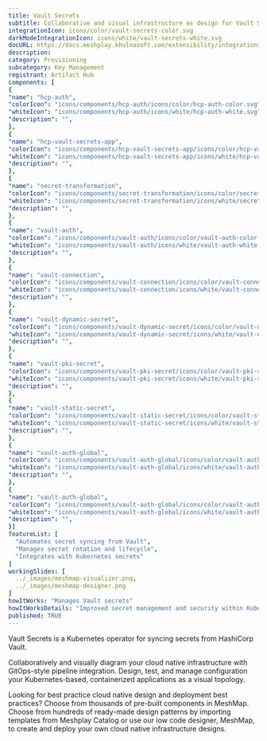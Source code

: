 ```yaml
---
title: Vault Secrets
subtitle: Collaborative and visual infrastructure as design for Vault Secrets
integrationIcon: icons/color/vault-secrets-color.svg
darkModeIntegrationIcon: icons/white/vault-secrets-white.svg
docURL: https://docs.meshplay.khulnasoft.com/extensibility/integrations/vault-secrets
description: 
category: Provisioning
subcategory: Key Management
registrant: Artifact Hub
components: [
{
"name": "hcp-auth",
"colorIcon": "icons/components/hcp-auth/icons/color/hcp-auth-color.svg",
"whiteIcon": "icons/components/hcp-auth/icons/white/hcp-auth-white.svg",
"description": "",
},
{
"name": "hcp-vault-secrets-app",
"colorIcon": "icons/components/hcp-vault-secrets-app/icons/color/hcp-vault-secrets-app-color.svg",
"whiteIcon": "icons/components/hcp-vault-secrets-app/icons/white/hcp-vault-secrets-app-white.svg",
"description": "",
},
{
"name": "secret-transformation",
"colorIcon": "icons/components/secret-transformation/icons/color/secret-transformation-color.svg",
"whiteIcon": "icons/components/secret-transformation/icons/white/secret-transformation-white.svg",
"description": "",
},
{
"name": "vault-auth",
"colorIcon": "icons/components/vault-auth/icons/color/vault-auth-color.svg",
"whiteIcon": "icons/components/vault-auth/icons/white/vault-auth-white.svg",
"description": "",
},
{
"name": "vault-connection",
"colorIcon": "icons/components/vault-connection/icons/color/vault-connection-color.svg",
"whiteIcon": "icons/components/vault-connection/icons/white/vault-connection-white.svg",
"description": "",
},
{
"name": "vault-dynamic-secret",
"colorIcon": "icons/components/vault-dynamic-secret/icons/color/vault-dynamic-secret-color.svg",
"whiteIcon": "icons/components/vault-dynamic-secret/icons/white/vault-dynamic-secret-white.svg",
"description": "",
},
{
"name": "vault-pki-secret",
"colorIcon": "icons/components/vault-pki-secret/icons/color/vault-pki-secret-color.svg",
"whiteIcon": "icons/components/vault-pki-secret/icons/white/vault-pki-secret-white.svg",
"description": "",
},
{
"name": "vault-static-secret",
"colorIcon": "icons/components/vault-static-secret/icons/color/vault-static-secret-color.svg",
"whiteIcon": "icons/components/vault-static-secret/icons/white/vault-static-secret-white.svg",
"description": "",
},
{
"name": "vault-auth-global",
"colorIcon": "icons/components/vault-auth-global/icons/color/vault-auth-global-color.svg",
"whiteIcon": "icons/components/vault-auth-global/icons/white/vault-auth-global-white.svg",
"description": "",
},
{
"name": "vault-auth-global",
"colorIcon": "icons/components/vault-auth-global/icons/color/vault-auth-global-color.svg",
"whiteIcon": "icons/components/vault-auth-global/icons/white/vault-auth-global-white.svg",
"description": "",
}]
featureList: [
  "Automates secret syncing from Vault",
  "Manages secret rotation and lifecycle",
  "Integrates with Kubernetes secrets"
]
workingSlides: [
  ../_images/meshmap-visualizer.png,
  ../_images/meshmap-designer.png
]
howItWorks: "Manages Vault secrets"
howItWorksDetails: "Improved secret management and security within Kubernetes"
published: TRUE
---
```

<p>
Vault Secrets is a Kubernetes operator for syncing secrets from HashiCorp Vault.
</p>
<p>
    Collaboratively and visually diagram your cloud native infrastructure with GitOps-style pipeline integration. Design, test, and manage configuration your Kubernetes-based, containerized applications as a visual topology.
</p>
<p>
    Looking for best practice cloud native design and deployment best practices? Choose from thousands of pre-built components in MeshMap. Choose from hundreds of ready-made design patterns by importing templates from Meshplay Catalog or use our low code designer, MeshMap, to create and deploy your own cloud native infrastructure designs.
</p>
